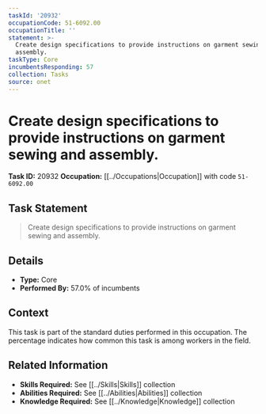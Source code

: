 ```yaml
---
taskId: '20932'
occupationCode: 51-6092.00
occupationTitle: ''
statement: >-
  Create design specifications to provide instructions on garment sewing and
  assembly.
taskType: Core
incumbentsResponding: 57
collection: Tasks
source: onet
---
```

# Create design specifications to provide instructions on garment sewing and assembly.

**Task ID:** 20932
**Occupation:** [[../Occupations|Occupation]] with code `51-6092.00`

## Task Statement

> Create design specifications to provide instructions on garment sewing and assembly.

## Details

- **Type:** Core
- **Performed By:** 57.0% of incumbents

## Context

This task is part of the standard duties performed in this occupation. The percentage indicates how common this task is among workers in the field.

## Related Information

- **Skills Required:** See [[../Skills|Skills]] collection
- **Abilities Required:** See [[../Abilities|Abilities]] collection
- **Knowledge Required:** See [[../Knowledge|Knowledge]] collection
